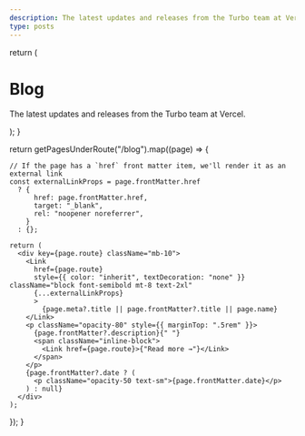 ```yaml
---
description: The latest updates and releases from the Turbo team at Vercel.
type: posts
---
```



  return (
    <div className="max-w-screen-lg mx-auto pt-4 pb-8 mb-16 border-b border-gray-400 border-opacity-20">
      <h1>
        <span className="font-bold leading-tight lg:text-5xl">Blog</span>
      </h1>
      <p className="text-center text-gray-500 dark:text-gray-400 font-space-grotesk">
        The latest updates and releases from the Turbo team at Vercel.
      </p>
    </div>
  );
}

  return getPagesUnderRoute("/blog").map((page) => {

    // If the page has a `href` front matter item, we'll render it as an external link
    const externalLinkProps = page.frontMatter.href
      ? {
          href: page.frontMatter.href,
          target: "_blank",
          rel: "noopener noreferrer",
        }
      : {};

    return (
      <div key={page.route} className="mb-10">
        <Link
          href={page.route}
          style={{ color: "inherit", textDecoration: "none" }} className="block font-semibold mt-8 text-2xl"
          {...externalLinkProps}
          >
            {page.meta?.title || page.frontMatter?.title || page.name}
        </Link>
        <p className="opacity-80" style={{ marginTop: ".5rem" }}>
          {page.frontMatter?.description}{" "}
          <span className="inline-block">
            <Link href={page.route}>{"Read more →"}</Link>
          </span>
        </p>
        {page.frontMatter?.date ? (
          <p className="opacity-50 text-sm">{page.frontMatter.date}</p>
        ) : null}
      </div>
    );

});
}

<BlogHeader />
<BlogIndex />
